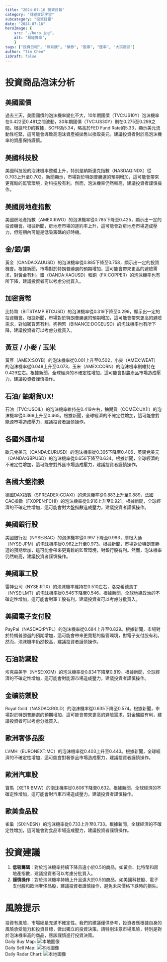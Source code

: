 ```yaml
---
title: "2024-07-16 投資日報"
category: "財經資訊宇宙"
subcategory: "投資日報"
date: "2024-07-16"
heroImage: {
    src: "./hero.jpg",
    alt: "易經算命",
    }
tags: ["投資日報", "照妖鏡", "債券", "股票", "匯率", "大宗商品"]
author: "Tim Chen"
isDraft: false
---
```

# 投資商品泡沫分析

## 美國國債
過去三天，美國國債的泡沫機率變化不大，10年期國債（TVC:US10Y）泡沫機率在0.422至0.481之間波動，30年期國債（TVC:US30Y）則在0.275至0.299之間。根據FED的數據，SOFR為5.34，略高於FED Fund Rate的5.33，顯示美元流動性吃緊，這可能會導致高泡沫資產被拋售以換取美元。建議投資者對於高泡沫機率的資產保持謹慎。

## 美國科技股
美國科技股的泡沫機率整體上升，特別是納斯達克指數（NASDAQ:NDX）從0.703上升至0.702。新聞顯示，市場對於特朗普勝選的預期增加，這可能會帶來更寬鬆的監管環境，對科技股有利。然而，泡沫機率仍然較高，建議投資者謹慎操作。

## 美國房地產指數
美國房地產指數（AMEX:RWO）的泡沫機率從0.785下降至0.425，顯示出一定的投資機會。根據新聞，房地產市場的違約率上升，這可能會對房地產市場造成壓力，但短期內可能是低吸籌碼的好時機。

## 金/銀/銅
黃金（OANDA:XAUUSD）的泡沫機率從0.885下降至0.758，顯示出一定的投資機會。根據新聞，市場對於特朗普勝選的預期增加，這可能會帶來更高的避險需求，對黃金有利。銀（OANDA:XAGUSD）和銅（FX:COPPER）的泡沫機率也有所下降，建議投資者可以考慮分批買入。

## 加密貨幣
比特幣（BITSTAMP:BTCUSD）的泡沫機率從0.319下降至0.299，顯示出一定的投資機會。根據新聞，市場對於特朗普勝選的預期增加，這可能會帶來更高的避險需求，對加密貨幣有利。狗狗幣（BINANCE:DOGEUSD）的泡沫機率也有所下降，建議投資者可以考慮分批買入。

## 黃豆 / 小麥 / 玉米
黃豆（AMEX:SOYB）的泡沫機率從0.001上升至0.502，小麥（AMEX:WEAT）的泡沫機率從0.048上升至0.073，玉米（AMEX:CORN）的泡沫機率則維持在0.429左右。根據新聞，全球經濟的不確定性增加，這可能會對農產品市場造成壓力，建議投資者謹慎操作。

## 石油/ 鈾期貨UX!
石油（TVC:USOIL）的泡沫機率維持在0.419左右，鈾期貨（COMEX:UX1!）的泡沫機率從0.369上升至0.465。根據新聞，全球經濟的不確定性增加，這可能會對能源市場造成壓力，建議投資者謹慎操作。

## 各國外匯市場
歐元兌美元（OANDA:EURUSD）的泡沫機率從0.395下降至0.406，英鎊兌美元（OANDA:GBPUSD）的泡沫機率從0.656下降至0.634。根據新聞，全球經濟的不確定性增加，這可能會對外匯市場造成壓力，建議投資者謹慎操作。

## 各國大盤指數
德國DAX指數（SPREADEX:GDAXI）的泡沫機率從0.883上升至0.889，法國CAC指數（FXOPEN:FCHI）的泡沫機率從0.916上升至0.921。根據新聞，全球經濟的不確定性增加，這可能會對大盤指數造成壓力，建議投資者謹慎操作。

## 美國銀行股
美國銀行股（NYSE:BAC）的泡沫機率從0.997下降至0.993，摩根大通（NYSE:JPM）的泡沫機率從0.962上升至0.973。根據新聞，市場對於特朗普勝選的預期增加，這可能會帶來更寬鬆的監管環境，對銀行股有利。然而，泡沫機率仍然較高，建議投資者謹慎操作。

## 美國軍工股
雷神公司（NYSE:RTX）的泡沫機率維持在0.510左右，洛克希德馬丁（NYSE:LMT）的泡沫機率從0.546下降至0.546。根據新聞，全球地緣政治的不確定性增加，這可能會對軍工股有利，建議投資者可以考慮分批買入。

## 美國電子支付股
PayPal（NASDAQ:PYPL）的泡沫機率從0.684上升至0.829。根據新聞，市場對於特朗普勝選的預期增加，這可能會帶來更寬鬆的監管環境，對電子支付股有利。然而，泡沫機率仍然較高，建議投資者謹慎操作。

## 石油防禦股
埃克森美孚（NYSE:XOM）的泡沫機率從0.834下降至0.819。根據新聞，全球經濟的不確定性增加，這可能會對能源市場造成壓力，建議投資者謹慎操作。

## 金礦防禦股
Royal Gold（NASDAQ:RGLD）的泡沫機率從0.635下降至0.574。根據新聞，市場對於特朗普勝選的預期增加，這可能會帶來更高的避險需求，對金礦股有利，建議投資者可以考慮分批買入。

## 歐洲奢侈品股
LVMH（EURONEXT:MC）的泡沫機率從0.403上升至0.443。根據新聞，全球經濟的不確定性增加，這可能會對奢侈品市場造成壓力，建議投資者謹慎操作。

## 歐洲汽車股
寶馬（XETR:BMW）的泡沫機率從0.606下降至0.632。根據新聞，全球經濟的不確定性增加，這可能會對汽車市場造成壓力，建議投資者謹慎操作。

## 歐美食品股
雀巢（SIX:NESN）的泡沫機率從0.733上升至0.733。根據新聞，全球經濟的不確定性增加，這可能會對食品市場造成壓力，建議投資者謹慎操作。

# 投資建議
1. **低吸籌碼**：對於泡沫機率持續下降且遠小於0.5的商品，如黃金、比特幣和房地產指數，建議投資者可以考慮分批買入。
2. **謹慎操作**：對於泡沫機率持續上升且遠大於0.5的商品，如美國科技股、電子支付股和歐洲奢侈品股，建議投資者謹慎操作，避免未來價格下跌時的損失。

# 風險提示
投資有風險，市場總是充滿不確定性。我們的建議僅供參考，投資者應根據自身的風險承受能力和投資目標，做出獨立的投資決策。請特別注意市場風險，特別是對於泡沫機率高的商品，應該謹慎進行投資決策。
<br />
Daily Buy Map:
![本地圖像](./buyMap.svg)
<br />
Daily Sell Map:
![本地圖像](./sellMap.svg)
<br />
Daily Radar Chart:
![本地圖像](./radar.svg)
<br />
